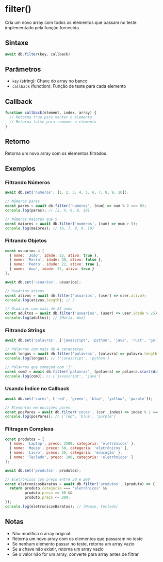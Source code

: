
# filter()

Cria um novo array com todos os elementos que passam no teste implementado pela função fornecida.

## Sintaxe

```javascript
await db.filter(key, callback)
```

## Parâmetros

- `key` (string): Chave do array no banco
- `callback` (function): Função de teste para cada elemento

## Callback

```javascript
function callback(element, index, array) {
  // Retorna true para manter o elemento
  // Retorna false para remover o elemento
}
```

## Retorno

Retorna um novo array com os elementos filtrados.

## Exemplos

### Filtrando Números

```javascript
await db.set('numeros', [1, 2, 3, 4, 5, 6, 7, 8, 9, 10]);

// Números pares
const pares = await db.filter('numeros', (num) => num % 2 === 0);
console.log(pares); // [2, 4, 6, 8, 10]

// Números maiores que 5
const maiores = await db.filter('numeros', (num) => num > 5);
console.log(maiores); // [6, 7, 8, 9, 10]
```

### Filtrando Objetos

```javascript
const usuarios = [
  { nome: 'João', idade: 25, ativo: true },
  { nome: 'Maria', idade: 30, ativo: false },
  { nome: 'Pedro', idade: 22, ativo: true },
  { nome: 'Ana', idade: 35, ativo: true }
];

await db.set('usuarios', usuarios);

// Usuários ativos
const ativos = await db.filter('usuarios', (user) => user.ativo);
console.log(ativos.length); // 3

// Usuários com mais de 25 anos
const adultos = await db.filter('usuarios', (user) => user.idade > 25);
console.log(adultos); // [Maria, Ana]
```

### Filtrando Strings

```javascript
await db.set('palavras', ['javascript', 'python', 'java', 'rust', 'go']);

// Palavras com mais de 4 caracteres
const longas = await db.filter('palavras', (palavra) => palavra.length > 4);
console.log(longas); // ['javascript', 'python']

// Palavras que começam com 'j'
const comJ = await db.filter('palavras', (palavra) => palavra.startsWith('j'));
console.log(comJ); // ['javascript', 'java']
```

### Usando Índice no Callback

```javascript
await db.set('cores', ['red', 'green', 'blue', 'yellow', 'purple']);

// Elementos em posições pares
const posPares = await db.filter('cores', (cor, index) => index % 2 === 0);
console.log(posPares); // ['red', 'blue', 'purple']
```

### Filtragem Complexa

```javascript
const produtos = [
  { nome: 'Laptop', preco: 2500, categoria: 'eletrônicos' },
  { nome: 'Mouse', preco: 50, categoria: 'eletrônicos' },
  { nome: 'Livro', preco: 30, categoria: 'educação' },
  { nome: 'Teclado', preco: 100, categoria: 'eletrônicos' }
];

await db.set('produtos', produtos);

// Eletrônicos com preço entre 50 e 200
const eletronicosBaratos = await db.filter('produtos', (produto) => {
  return produto.categoria === 'eletrônicos' && 
         produto.preco >= 50 && 
         produto.preco <= 200;
});
console.log(eletronicosBaratos); // [Mouse, Teclado]
```

## Notas

- Não modifica o array original
- Retorna um novo array com os elementos que passaram no teste
- Se nenhum elemento passar no teste, retorna um array vazio
- Se a chave não existir, retorna um array vazio
- Se o valor não for um array, converte para array antes de filtrar
